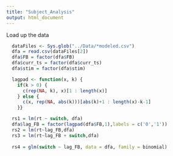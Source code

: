 ```yaml
---
title: "Subject_Analysis"
output: html_document
---
```


Load up the data

```r
  dataFiles <- Sys.glob("../Data/*modeled.csv")
  dfa = read.csv(dataFiles[2])
  dfa$FB = factor(dfa$FB)
  dfa$curr_ts = factor(dfa$curr_ts)
  dfa$stim = factor(dfa$stim)
```

```r
  lagpad <- function(x, k) {
    if(k > 0) {
      c(rep(NA, k), x)[1 : length(x)] 
    } else {
      c(x, rep(NA, abs(k)))[abs(k)+1 : length(x)-k-1]
    }}
```

```r
  rs1 = lm(rt ~ switch, dfa)
  dfa$lag_FB = factor(lagpad(dfa$FB,1),labels = c('0','1'))
  rs2 = lm(rt~lag_FB,dfa)
  rs3 = lm(rt~lag_FB + switch,dfa)
  
  rs4 = glm(switch ~ lag_FB, data = dfa, family = binomial)
```

